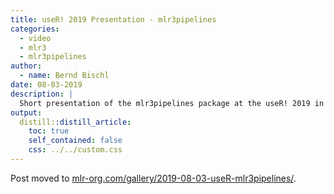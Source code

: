 ```yaml
---
title: useR! 2019 Presentation - mlr3pipelines
categories:
  - video
  - mlr3
  - mlr3pipelines
author:
  - name: Bernd Bischl
date: 08-03-2019
description: |
  Short presentation of the mlr3pipelines package at the useR! 2019 in Toulouse.
output:
  distill::distill_article:
    toc: true
    self_contained: false
    css: ../../custom.css
---
```


Post moved to [mlr-org.com/gallery/2019-08-03-useR-mlr3pipelines/](https://mlr-org.com/gallery/2019-08-03-useR-mlr3pipelines/).
